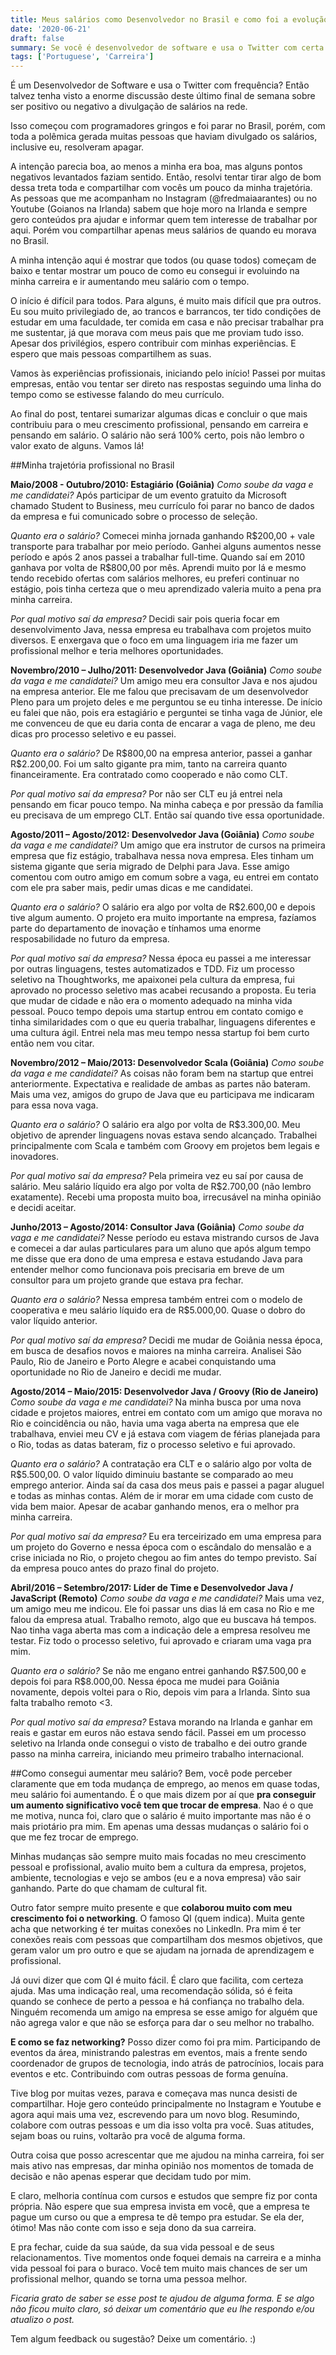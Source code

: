 ```yaml
---
title: Meus salários como Desenvolvedor no Brasil e como foi a evolução da minha carreira
date: '2020-06-21'
draft: false
summary: Se você é desenvolvedor de software e usa o Twitter com certa frequência, deve ter visto a enorme discussão deste último final de semana sobre ser positivo ou negativo a divulgação de salários na rede. Isso começou com programadores gringos e foi parar no Brasil, porém com toda a polêmica gerada muitas pessoas que haviam divulgado os salários, inclusive eu, resolveram apagar.
tags: ['Portuguese', 'Carreira']
---
```


É um Desenvolvedor de Software e usa o Twitter com frequência? Então talvez tenha visto a enorme discussão deste último final de semana sobre ser positivo ou negativo a divulgação de salários na rede.

Isso começou com programadores gringos e foi parar no Brasil, porém, com toda a polêmica gerada muitas pessoas que haviam divulgado os salários, inclusive eu, resolveram apagar.

A intenção parecia boa, ao menos a minha era boa, mas alguns pontos negativos levantados faziam sentido. Então, resolvi tentar tirar algo de bom dessa treta toda e compartilhar com vocês um pouco da minha trajetória. As pessoas que me acompanham no Instagram (@fredmaiaarantes) ou no Youtube (Goianos na Irlanda) sabem que hoje moro na Irlanda e sempre gero conteúdos pra ajudar e informar quem tem interesse de trabalhar por aqui. Porém vou compartilhar apenas meus salários de quando eu morava no Brasil.

A minha intenção aqui é mostrar que todos (ou quase todos) começam de baixo e tentar mostrar um pouco de como eu consegui ir evoluindo na minha carreira e ir aumentando meu salário com o tempo.

O início é difícil para todos. Para alguns, é muito mais difícil que pra outros. Eu sou muito privilegiado de, ao trancos e barrancos, ter tido condições de estudar em uma faculdade, ter comida em casa e não precisar trabalhar pra me sustentar, já que morava com meus pais que me proviam tudo isso. Apesar dos privilégios, espero contribuir com minhas experiências. E espero que mais pessoas compartilhem as suas.

Vamos às experiências profissionais, iniciando pelo início! Passei por muitas empresas, então vou tentar ser direto nas respostas seguindo uma linha do tempo como se estivesse falando do meu currículo.

Ao final do post, tentarei sumarizar algumas dicas e concluir o que mais contribuiu para o meu crescimento profissional, pensando em carreira e pensando em salário. O salário não será 100% certo, pois não lembro o valor exato de alguns. Vamos lá!

##Minha trajetória profissional no Brasil

**Maio/2008 - Outubro/2010: Estagiário (Goiânia)**
*Como soube da vaga e me candidatei?*
Após participar de um evento gratuito da Microsoft chamado Student to Business, meu currículo foi parar no banco de dados da empresa e fui comunicado sobre o processo de seleção.

*Quanto era o salário?*
Comecei minha jornada ganhando R\$200,00 + vale transporte para trabalhar por meio período. Ganhei alguns aumentos nesse período e após 2 anos passei a trabalhar full-time. Quando saí em 2010 ganhava por volta de R\$800,00 por mês.
Aprendi muito por lá e mesmo tendo recebido ofertas com salários melhores, eu preferi continuar no estágio, pois tinha certeza que o meu aprendizado valeria muito a pena pra minha carreira.

*Por qual motivo saí da empresa?*
Decidi sair pois queria focar em desenvolvimento Java, nessa empresa eu trabalhava com projetos muito diversos. E enxergava que o foco em uma linguagem iria me fazer um profissional melhor e teria melhores oportunidades.

**Novembro/2010 – Julho/2011: Desenvolvedor Java (Goiânia)**
*Como soube da vaga e me candidatei?*
Um amigo meu era consultor Java e nos ajudou na empresa anterior. Ele me falou que precisavam de um desenvolvedor Pleno para um projeto deles e me perguntou se eu tinha interesse. De início eu falei que não, pois era estagiário e perguntei se tinha vaga de Júnior, ele me convenceu de que eu daria conta de encarar a vaga de pleno, me deu dicas pro processo seletivo e eu passei.

*Quanto era o salário?*
De R\$800,00 na empresa anterior, passei a ganhar R\$2.200,00. Foi um salto gigante pra mim, tanto na carreira quanto financeiramente. Era contratado como cooperado e não como CLT.

*Por qual motivo saí da empresa?*
Por não ser CLT eu já entrei nela pensando em ficar pouco tempo. Na minha cabeça e por pressão da família eu precisava de um emprego CLT. Então saí quando tive essa oportunidade.

**Agosto/2011 – Agosto/2012: Desenvolvedor Java (Goiânia)**
*Como soube da vaga e me candidatei?*
Um amigo que era instrutor de cursos na primeira empresa que fiz estágio, trabalhava nessa nova empresa. Eles tinham um sistema gigante que seria migrado de Delphi para Java. Esse amigo comentou com outro amigo em comum sobre a vaga, eu entrei em contato com ele pra saber mais, pedir umas dicas e me candidatei.

*Quanto era o salário?*
O salário era algo por volta de R\$2.600,00 e depois tive algum aumento. O projeto era muito importante na empresa, fazíamos parte do departamento de inovação e tínhamos uma enorme resposabilidade no futuro da empresa.

*Por qual motivo saí da empresa?*
Nessa época eu passei a me interessar por outras linguagens, testes automatizados e TDD. Fiz um processo seletivo na Thoughtworks, me apaixonei pela cultura da empresa, fui aprovado no processo seletivo mas acabei recusando a proposta. Eu teria que mudar de cidade e não era o momento adequado na minha vida pessoal.
Pouco tempo depois uma startup entrou em contato comigo e tinha similaridades com o que eu queria trabalhar, linguagens diferentes e uma cultura ágil. Entrei nela mas meu tempo nessa startup foi bem curto então nem vou citar.

**Novembro/2012 – Maio/2013: Desenvolvedor Scala (Goiânia)**
*Como soube da vaga e me candidatei?*
As coisas não foram bem na startup que entrei anteriormente. Expectativa e realidade de ambas as partes não bateram. Mais uma vez, amigos do grupo de Java que eu participava me indicaram para essa nova vaga.

*Quanto era o salário?*
O salário era algo por volta de R\$3.300,00. Meu objetivo de aprender linguagens novas estava sendo alcançado. Trabalhei principalmente com Scala e também com Groovy em projetos bem legais e inovadores.

*Por qual motivo saí da empresa?*
Pela primeira vez eu saí por causa de salário. Meu salário líquido era algo por volta de R\$2.700,00 (não lembro exatamente). Recebi uma proposta muito boa, irrecusável na minha opinião e decidi aceitar.

**Junho/2013 – Agosto/2014: Consultor Java (Goiânia)**
*Como soube da vaga e me candidatei?*
Nesse período eu estava mistrando cursos de Java e comecei a dar aulas particulares para um aluno que após algum tempo me disse que era dono de uma empresa e estava estudando Java para entender melhor como funcionava pois precisaria em breve de um consultor para um projeto grande que estava pra fechar.

*Quanto era o salário?*
Nessa empresa também entrei com o modelo de cooperativa e meu salário líquido era de R\$5.000,00. Quase o dobro do valor líquido anterior.

*Por qual motivo saí da empresa?*
Decidi me mudar de Goiânia nessa época, em busca de desafios novos e maiores na minha carreira. Analisei São Paulo, Rio de Janeiro e Porto Alegre e acabei conquistando uma oportunidade no Rio de Janeiro e decidi me mudar.

**Agosto/2014 – Maio/2015: Desenvolvedor Java / Groovy (Rio de Janeiro)**
*Como soube da vaga e me candidatei?*
Na minha busca por uma nova cidade e projetos maiores, entrei em contato com um amigo que morava no Rio e coincidência ou não, havia uma vaga aberta na empresa que ele trabalhava, enviei meu CV e já estava com viagem de férias planejada para o Rio, todas as datas bateram, fiz o processo seletivo e fui aprovado.

*Quanto era o salário?*
A contratação era CLT e o salário algo por volta de R\$5.500,00. O valor líquido diminuiu bastante se comparado ao meu emprego anterior. Ainda saí da casa dos meus pais e passei a pagar aluguel e todas as minhas contas. Além de ir morar em uma cidade com custo de vida bem maior. Apesar de acabar ganhando menos, era o melhor pra minha carreira.

*Por qual motivo saí da empresa?*
Eu era terceirizado em uma empresa para um projeto do Governo e nessa época com o escândalo do mensalão e a crise iniciada no Rio, o projeto chegou ao fim antes do tempo previsto. Saí da empresa pouco antes do prazo final do projeto.

**Abril/2016 – Setembro/2017: Líder de Time e Desenvolvedor Java / JavaScript (Remoto)**
*Como soube da vaga e me candidatei?*
Mais uma vez, um amigo meu me indicou. Ele foi passar uns dias lá em casa no Rio e me falou da empresa atual. Trabalho remoto, algo que eu buscava há tempos. Nao tinha vaga aberta mas com a indicação dele a empresa resolveu me testar. Fiz todo o processo seletivo, fui aprovado e criaram uma vaga pra mim.

*Quanto era o salário?*
Se não me engano entrei ganhando R\$7.500,00 e depois foi para R\$8.000,00. Nessa época me mudei para Goiânia novamente, depois voltei para o Rio, depois vim para a Irlanda. Sinto sua falta trabalho remoto <3.

*Por qual motivo saí da empresa?*
Estava morando na Irlanda e ganhar em reais e gastar em euros não estava sendo  fácil. Passei em um processo seletivo na Irlanda onde consegui o visto de trabalho e dei outro grande passo na minha carreira, iniciando meu primeiro trabalho internacional.

##Como consegui aumentar meu salário?
Bem, você pode perceber claramente que em toda mudança de emprego, ao menos em quase todas, meu salário foi aumentando. É o que mais dizem por aí que **pra conseguir um aumento significativo você tem que trocar de empresa**. Nao é o que me motiva, nunca foi, claro que o salário é muito importante mas não é o mais priotário pra mim. Em apenas uma dessas mudanças o salário foi o que me fez trocar de emprego.

Minhas mudanças são sempre muito mais focadas no meu crescimento  pessoal e profissional, avalio muito bem a cultura da empresa, projetos, ambiente, tecnologias e vejo se ambos (eu e a nova empresa) vão sair ganhando. Parte do que chamam de cultural fit.

Outro fator sempre muito presente e que **colaborou muito com meu crescimento foi o networking**. O famoso QI (quem indica). Muita gente acha que networking é ter muitas conexões no LinkedIn. Pra mim é ter conexões reais com pessoas que compartilham dos mesmos objetivos, que geram valor um pro outro e que se ajudam na jornada de aprendizagem e profissional.

Já ouvi dizer que com QI é muito fácil. É claro que facilita, com certeza ajuda. Mas uma indicação real, uma recomendação sólida, só é feita quando se conhece de perto a pessoa e há confiança no trabalho dela. Ninguém recomenda um amigo na empresa se esse amigo for alguém que não agrega valor e que não se esforça para dar o seu melhor no trabalho.

**E como se faz networking?** Posso dizer como foi pra mim. Participando de eventos da área, ministrando palestras em eventos, mais a frente sendo coordenador de grupos de tecnologia, indo atrás de patrocínios, locais para eventos e etc. Contribuindo com outras pessoas de forma genuína.

Tive blog por muitas vezes, parava e começava mas nunca desisti de compartilhar. Hoje gero conteúdo principalmente no Instagram e Youtube e agora aqui mais uma vez, escrevendo para um novo blog. Resumindo, colabore com outras pessoas e um dia isso volta pra você. Suas atitudes, sejam boas ou ruins, voltarão pra você de alguma forma.

Outra coisa que posso acrescentar que me ajudou na minha carreira, foi ser mais ativo nas empresas, dar minha opinião nos momentos de tomada de decisão e não apenas esperar que decidam tudo por mim.

E claro, melhoria contínua com cursos e estudos que sempre fiz por conta própria. Não espere que sua empresa invista em você, que a empresa te pague um curso ou que a empresa te dê tempo pra estudar. Se ela der, ótimo! Mas não conte com isso e seja dono da sua carreira.

E pra fechar, cuide da sua saúde, da sua vida pessoal e de seus relacionamentos. Tive momentos onde foquei demais na carreira e a minha vida pessoal foi para o buraco. Você tem muito mais chances de ser um profissional melhor, quando se torna uma pessoa melhor.

*Ficaria grato de saber se esse post te ajudou de alguma forma. E se algo não ficou muito claro, só deixar um comentário que eu lhe respondo e/ou atualizo o post.*

Tem algum feedback ou sugestão? Deixe um comentário. :)
